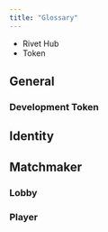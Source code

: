 ```yaml
---
title: "Glossary"
---
```


* Rivet Hub
* Token

## General

### Development Token

## Identity

## Matchmaker

### Lobby

### Player